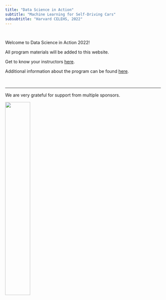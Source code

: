 ```yaml
---
title: "Data Science in Action"
subtitle: "Machine Learning for Self-Driving Cars"
subsubtitle: "Harvard CELEHS, 2022"
---
```



<br>

Welcome to Data Science in Action 2022!  

All program materials will be added to this website.

Get to know your instructors [here](https://celehs.hms.harvard.edu/camp_instructors.html). 

Additional information about the program can be found [here](https://celehs.hms.harvard.edu/summer_camp.html).
 
 
  
   <br>
   
  ******

 We are very grateful for support from multiple sponsors.
 
![](images/support.png){width=40%}
